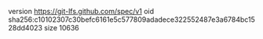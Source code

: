 version https://git-lfs.github.com/spec/v1
oid sha256:c10102307c30befc6161e5c577809adadece322552487e3a6784bc1528dd4023
size 10636
